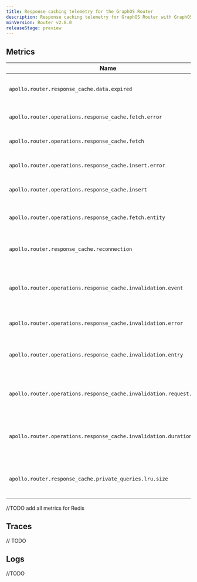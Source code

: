 ```yaml
---
title: Response caching telemetry for the GraphOS Router
description: Response caching telemetry for GraphOS Router with GraphOS Enterprise. across queries.
minVersion: Router v2.8.0
releaseStage: preview
---
```


## Metrics

| Name | Description | Unit |
| --- | --- | --- |
| `apollo.router.response_cache.data.expired` | Count of expired data entries still in database | `{entry}` |
| `apollo.router.operations.response_cache.fetch.error` | Errors when fetching data from cache | `{error}` |
| `apollo.router.operations.response_cache.fetch` | Time to fetch data from cache | `s` |
| `apollo.router.operations.response_cache.insert.error` | Errors when inserting data in cache | `{error}` |
| `apollo.router.operations.response_cache.insert` | Time to insert new data in cache | `s` |
| `apollo.router.operations.response_cache.fetch.entity` | Number of entities per subgraph fetch node | `{entity}` |
| `apollo.router.response_cache.reconnection` | Number of reconnections to the cache storage | `{retry}` |
| `apollo.router.operations.response_cache.invalidation.event` | Response cache received a batch of invalidation requests | `{request}` |
| `apollo.router.operations.response_cache.invalidation.error` | Errors when invalidating data in cache | `{error}` |
| `apollo.router.operations.response_cache.invalidation.entry` | Response cache counter for invalidated entries | `{entry}` |
| `apollo.router.operations.response_cache.invalidation.request.entry` | Number of invalidated entries per invalidation request. | `{entry}` |
| `apollo.router.operations.response_cache.invalidation.duration` | Duration of the invalidation event execution, in seconds. | `s` |
| `apollo.router.response_cache.private_queries.lru.size` | LRU cache size for private queries fetched | `{query}` |

//TODO add all metrics for Redis

## Traces

// TODO

## Logs

//TODO
